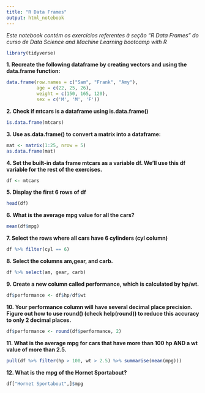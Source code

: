 ```yaml
---
title: "R Data Frames"
output: html_notebook
---
```


*Este notebook contém os exercícios referentes à seção "R Data Frames" do curso de Data Science and Machine Learning bootcamp with R*

```r
library(tidyverse)
```


**1. Recreate the following dataframe by creating vectors and using the data.frame function:**
```r
data.frame(row.names = c("Sam", "Frank", "Amy"),
           age = c(22, 25, 26),
           weight = c(150, 165, 120),
           sex = c('M', 'M', 'F'))

```

**2. Check if mtcars is a dataframe using is.data.frame()**

```r
is.data.frame(mtcars)
```

**3. Use as.data.frame() to convert a matrix into a dataframe:**
```r
mat <- matrix(1:25, nrow = 5)
as.data.frame(mat)
```

**4. Set the built-in data frame mtcars as a variable df. We'll use this df variable for the rest of the exercises.**
```r
df <- mtcars
```


**5. Display the first 6 rows of df**
```r
head(df)
```


**6. What is the average mpg value for all the cars?**
```r
mean(df$mpg)
```


**7. Select the rows where all cars have 6 cylinders (cyl column)**
```r
df %>% filter(cyl == 6)
```


**8. Select the columns am,gear, and carb.**
```r
df %>% select(am, gear, carb)
```


**9. Create a new column called performance, which is calculated by hp/wt.**
```r
df$performance <- df$hp/df$wt
```


**10. Your performance column will have several decimal place precision. Figure out how to use round() (check help(round)) to reduce this accuracy to only 2 decimal places.**
```r
df$performance <- round(df$performance, 2)
```


**11. What is the average mpg for cars that have more than 100 hp AND a wt value of more than 2.5.**
```r
pull(df %>% filter(hp > 100, wt > 2.5) %>% summarise(mean(mpg)))
```

**12. What is the mpg of the Hornet Sportabout?**
```r
df["Hornet Sportabout",]$mpg
```






